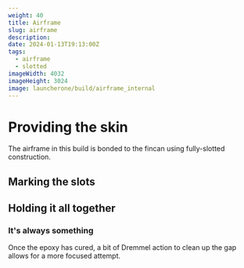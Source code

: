 ```yaml
---
weight: 40
title: Airframe
slug: airframe
description:
date: 2024-01-13T19:13:00Z
tags:
  - airframe
  - slotted
imageWidth: 4032
imageHeight: 3024
image: launcherone/build/airframe_internal
---
```


# Providing the skin

The airframe in this build is bonded to the fincan using fully-slotted
construction.

## Marking the slots

## Holding it all together

### It's always something

Once the epoxy has cured, a bit of Dremmel action to clean up the gap allows
for a more focused attempt.

<BlogImage
  src='launcherone/build/repair'
  alt='epoxy repair'
  width={3024}
  height={4032}
  className='mx-auto'
/>

